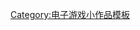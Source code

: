 {{asbox
| image = Gamepad.svg
| pix = 32
| subject = 台湾电子游戏公司或企业
| qualifier =
| category = 台湾电子游戏公司小作品
| tempsort = *
| name = Template:Taiwan-videogame-company-stub
}}<noinclude>
[[Category:电子游戏小作品模板]]
</noinclude>